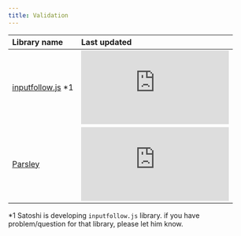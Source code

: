 ```yaml
---
title: Validation
---
```


| Library name                                                                    | Last updated                                                                                |
| :------------------------------------------------------------------------------ | :------------------------------------------------------------------------------------------ |
| [inputfollow.js](https://github.com/sushat4692/inputfollow.js) *1 | ![Last Updated](https://img.shields.io/github/last-commit/sushat4692/inputfollow.js) |
| [Parsley](https://parsleyjs.org/)                                               | ![Last Updated](https://img.shields.io/github/last-commit/guillaumepotier/Parsley.js)       |

*1 Satoshi is developing `inputfollow.js` library. if you have problem/question for that library, please let him know.